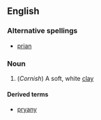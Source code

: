 ==English==

===Alternative spellings===
*[[prian]]

===Noun===
{{en-noun|-}}

#(''Cornish'') A soft, white [[clay]]

====Derived terms====
*[[pryany]]